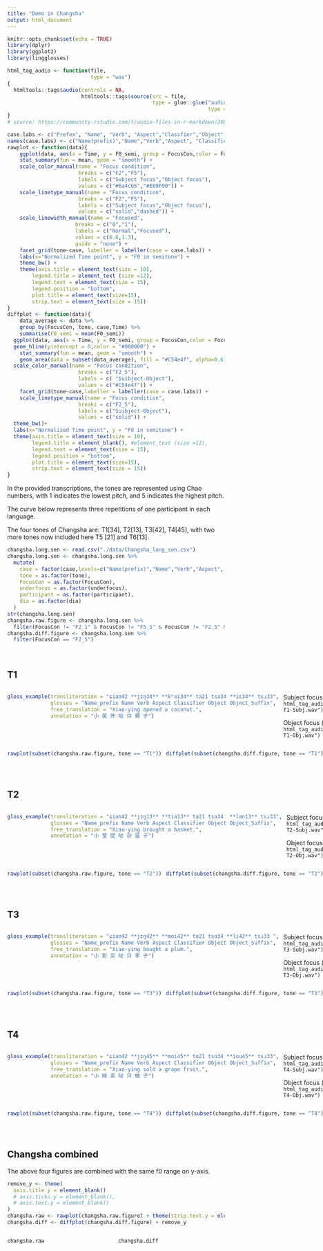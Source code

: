 ```yaml
---
title: "Demo in Changsha"
output: html_document
---
```


```r
knitr::opts_chunk$set(echo = TRUE)
library(dplyr)
library(ggplot2)
library(lingglosses)
```

```r
html_tag_audio <- function(file,
                           type = "wav")
{
  htmltools::tags$audio(controls = NA,
                        htmltools::tags$source(src = file,
                                               type = glue::glue("audio/{type}",
                                                                 type = type)))
}
# source: https://community.rstudio.com/t/audio-files-in-r-markdown/20874/4
```

```r
case.labs <- c("Prefex", "Name", "Verb", "Aspect","Classfier","Object","Suffix")
names(case.labs) <- c("Name(prefix)","Name","Verb","Aspect", "Classifier", "Object","Object(suffix)")
rawplot <- function(data){
    ggplot(data, aes(x = Time, y = F0_semi, group = FocusCon,color = FocusCon, linetype = FocusCon, linewidth = underfocus)) +
    stat_summary(fun = mean, geom = "smooth") +
    scale_color_manual(name = "Focus condition",
                       breaks = c("F2","F5"),
                       labels = c("Subject focus","Object focus"),
                       values = c("#6a4cb5","#E69F00")) +
    scale_linetype_manual(name = "Focus condition",
                       breaks = c("F2","F5"),
                       labels = c("Subject focus","Object focus"),
                       values = c("solid","dashed")) +
    scale_linewidth_manual(name = "Focused",
                      breaks = c("0","1"),
                      labels = c("Normal","Focused"),
                      values = c(0.8,1.3),
                      guide = "none") +
    facet_grid(tone~case, labeller = labeller(case = case.labs)) + 
    labs(x="Normalized Time point", y = "F0 in semitone") +
    theme_bw() +
    theme(axis.title = element_text(size = 10), 
        legend.title = element_text (size =12), 
        legend.text = element_text(size = 15),
        legend.position = "bottom",
        plot.title = element_text(size=15),
        strip.text = element_text(size = 15))
}
diffplot <- function(data){
    data_average <- data %>%
    group_by(FocusCon, tone, case,Time) %>%
    summarise(F0_semi = mean(F0_semi))
  ggplot(data, aes(x = Time, y = F0_semi, group = FocusCon,color = FocusCon)) +
  geom_hline(yintercept = 0,color = "#000000") + 
    stat_summary(fun = mean, geom = "smooth") +
    geom_area(data = subset(data_average), fill = "#C54e4f", alpha=0.6) +
  scale_color_manual(name = "Focus condition",
                       breaks = c("F2_5"),
                       labels = c( "Suibject-Object"),
                       values = c("#C54e4f")) +
    facet_grid(tone~case,labeller = labeller(case = case.labs)) + 
    scale_linetype_manual(name = "Focus condition",
                       breaks = c("F2_5"),
                       labels = c("Suibject-Object"),
                       values = c("solid")) +
  theme_bw()+
  labs(x="Normalized Time point", y = "F0 in semitone") +
  theme(axis.title = element_text(size = 10), 
        legend.title = element_blank(), #element_text (size =12), 
        legend.text = element_text(size = 15),
        legend.position = "bottom",
        plot.title = element_text(size=15),
        strip.text = element_text(size = 15))
}
```

In the provided transcriptions, the tones are represented using Chao numbers, with 1 indicates the lowest pitch, and 5 indicates the highest pitch.

The curve below represents three repetitions of one participant in each language.

The four tones of Changsha are: T1[34], T2[13], T3[42], T4[45], with two more tones now included here T5 [21] and T6[13].

```r
changsha.long.sen <- read.csv("./data/Changsha_long_sen.csv")
changsha.long.sen <- changsha.long.sen %>%
  mutate(
    case = factor(case,levels=c("Name(prefix)","Name","Verb","Aspect", "Classifier", "Object","Object(suffix)")),
    tone = as.factor(tone),
    FocusCon = as.factor(FocusCon),
    underfocus = as.factor(underfocus),
    participant = as.factor(participant),
    dia = as.factor(dia)
  )
str(changsha.long.sen)
changsha.raw.figure <- changsha.long.sen %>%
  filter(FocusCon != "F2_1" & FocusCon != "F5_1" & FocusCon != "F2_5" & FocusCon != "F1")
changsha.diff.figure <- changsha.long.sen %>%
  filter(FocusCon == "F2_5")
```

\

## T1

:::: {style="display: grid; grid-template-columns: 1fr 1fr; grid-column-gap: 10px;"}
::: {}
```r
gloss_example(transliteration = "ɕiaʊ42 **jɪŋ34** **kʰai34** ta21 tsa34 **iɛ34** tsɹ33",
              glosses = "Name_prefix Name Verb Aspect Classifier Object Object_Suffix",
              free_translation = "Xiao-ying opened a coconut.",
              annotation = "小 英 开 哒 只 椰 子")
```
:::
:::{}
Subject focus (blue line)        `r html_tag_audio("Audiofiles_wav/Changsha-T1-Subj.wav")`

Object focus (orange line)     `r html_tag_audio("Audiofiles_wav/Changsha-T1-Obj.wav")`
:::
::::



:::: {style="display: grid; grid-template-columns: 1fr 1fr; grid-column-gap: 10px;"}
::: {}

```r
rawplot(subset(changsha.raw.figure, tone == "T1"))
```
:::

::: {}

```r
diffplot(subset(changsha.diff.figure, tone == "T1"))
```

:::
::::

\

## T2
:::: {style="display: grid; grid-template-columns: 1fr 1fr; grid-column-gap: 10px;"}
::: {}
```r
gloss_example(transliteration = "ɕiaʊ42 **jɪŋ13** **tia13** ta21 tsa34	**lan13** tsɹ33",
              glosses = "Name_prefix Name Verb Aspect Classifier Object Object_Suffix",
              free_translation = "Xiao-ying brought a basket.",
              annotation = "小 莹 提 哒 杂 篮 子")
```
:::
:::{}
Subject focus (blue line)        `r html_tag_audio("Audiofiles_wav/Changsha-T2-Subj.wav")`

Object focus (orange line)     `r html_tag_audio("Audiofiles_wav/Changsha-T2-Obj.wav")`
:::
::::



:::: {style="display: grid; grid-template-columns: 1fr 1fr; grid-column-gap: 10px;"}
::: {}

```r
rawplot(subset(changsha.raw.figure, tone == "T2"))
```
:::

::: {}

```r
diffplot(subset(changsha.diff.figure, tone == "T2"))
```

:::
::::

\

## T3

:::: {style="display: grid; grid-template-columns: 1fr 1fr; grid-column-gap: 10px;"}
::: {}
```r
gloss_example(transliteration = "ɕiaʊ42 **jɪŋ42** **mɑi42** tɑ21 tsɑ34 **li42** tsɹ33 ",
              glosses = "Name_prefix Name Verb Aspect Classifier Object Object_Suffix",
              free_translation = "Xiao-ying bought a plum.",
              annotation = "小 影 买 哒 只 李 子")
```
:::
:::{}
Subject focus (blue line)        `r html_tag_audio("Audiofiles_wav/Changsha-T3-Subj.wav")`

Object focus (orange line)     `r html_tag_audio("Audiofiles_wav/Changsha-T3-Obj.wav")`
:::
::::


:::: {style="display: grid; grid-template-columns: 1fr 1fr; grid-column-gap: 10px;"}
::: {}

```r
rawplot(subset(changsha.raw.figure, tone == "T3"))
```
:::

::: {}

```r
diffplot(subset(changsha.diff.figure, tone == "T3"))
```

:::
::::

\

## T4

:::: {style="display: grid; grid-template-columns: 1fr 1fr; grid-column-gap: 10px;"}
::: {}
```r
gloss_example(transliteration = "ɕiaʊ42 **jɪŋ45** **mɑi45** tɑ21 tsɑ34 **iou45** tsɹ33",
              glosses = "Name_prefix Name Verb Aspect Classifier Object Object_Suffix",
              free_translation = "Xiao-ying sold a grape fruit.",
              annotation = "小 映 卖 哒 只 柚 子")
```
:::
:::{}
Subject focus (blue line)        `r html_tag_audio("Audiofiles_wav/Changsha-T4-Subj.wav")`

Object focus (orange line)     `r html_tag_audio("Audiofiles_wav/Changsha-T4-Obj.wav")`
:::
::::



:::: {style="display: grid; grid-template-columns: 1fr 1fr; grid-column-gap: 10px;"}
::: {}

```r
rawplot(subset(changsha.raw.figure, tone == "T4"))
```
:::

::: {}

```r
diffplot(subset(changsha.diff.figure, tone == "T4"))
```

:::
::::

\

## Changsha combined

The above four figures are combined with the same f0 range on y-axis.

```r
remove_y <- theme(
  axis.title.y = element_blank()
  # axis.ticks.y = element_blank(),
  # axis.text.y = element_blank()
)
changsha.raw <- rawplot(changsha.raw.figure) + theme(strip.text.y = element_blank())
changsha.diff <- diffplot(changsha.diff.figure) + remove_y
```


:::: {style="display: grid; grid-template-columns: 1fr 1fr; grid-column-gap: 10px;"}
::: {}

```r
changsha.raw
```
:::

::: {}

```r
changsha.diff
```

:::
::::


